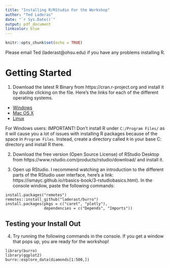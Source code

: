 ```yaml
---
title: "Installing R/RStudio For the Workshop"
author: "Ted Laderas"
date: "`r Sys.Date()`"
output: pdf_document
linkcolor: blue
---
```


```r
knitr::opts_chunk$set(echo = TRUE)
```

Please email Ted (laderast@ohsu.edu) if you have any problems installing R.  

# Getting Started

1. Download the latest R Binary from https://cran.r-project.org and install it by double clicking on the file. Here's the links for each of the different operating systems.

- [Windows](https://cran.r-project.org/bin/windows/)
- [Mac OS X](https://cran.r-project.org/bin/macosx/)
- [Linux](https://cran.r-project.org/bin/linux/)

For Windows users: IMPORTANT! Don't install R under `C:/Program Files/` as it will cause you a lot of issues with installing R packages because of the space in `Program Files`. Instead, create a directory called `R` in your base C: directory and install R there.

2. Download the free version (Open Source License) of RStudio Desktop from https://www.rstudio.com/products/rstudio/download/ and install it. 

3. Open up RStudio. I recommend watching an introduction to the different parts of the RStudio user interface, here's a link: https://ismayc.github.io/rbasics-book/3-rstudiobasics.html). In the console window, paste the following commands:

```
install.packages("remotes")
remotes::install_github("laderast/burro")
install.packages(pkgs = c("caret", "plotly"), 
                 dependencies = c("Depends", "Imports"))
```

## Testing your Install Out

4. Try running the following commands in the console. If you get a window that pops up, you are ready for the workshop!

```
library(burro)
library(ggplot2)
burro::explore_data(diamonds[1:500,])
```
